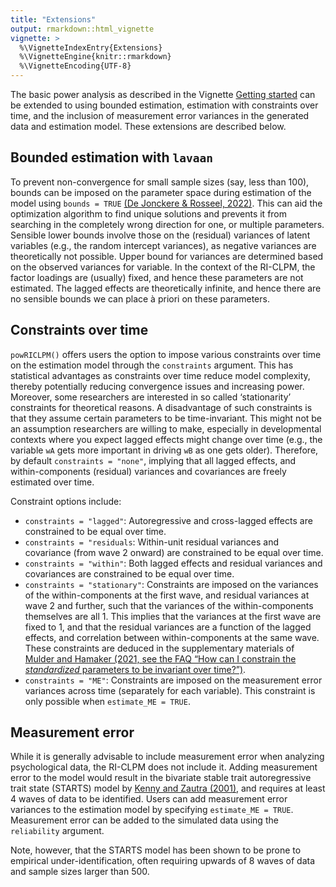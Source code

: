 ```yaml
---
title: "Extensions"
output: rmarkdown::html_vignette
vignette: >
  %\VignetteIndexEntry{Extensions}
  %\VignetteEngine{knitr::rmarkdown}
  %\VignetteEncoding{UTF-8}
---
```


The basic power analysis as described in the Vignette [Getting started](https://jeroendmulder.github.io/powRICLPM/articles/start.html) can be extended to using bounded estimation, estimation with constraints over time, and the inclusion of measurement error variances in the generated data and estimation model. These extensions are described below.

## Bounded estimation with `lavaan`
To prevent non-convergence for small sample sizes (say, less than 100), bounds can be imposed on the parameter space during estimation of the model using `bounds = TRUE` [(De Jonckere & Rosseel, 2022)](https://doi.org/10.1080/10705511.2021.1982716). This can aid the optimization algorithm to find unique solutions and prevents it from searching in the completely wrong direction for one, or multiple parameters. Sensible lower bounds involve those on the (residual) variances of latent variables (e.g., the random intercept variances), as negative variances are theoretically not possible. Upper bound for variances are determined based on the observed variances for variable. In the context of the RI-CLPM, the factor loadings are (usually) fixed, and hence these parameters are not estimated. The lagged effects are theoretically infinite, and hence there are no sensible bounds we can place à priori on these parameters. 

## Constraints over time
`powRICLPM()` offers users the option to impose various constraints over time on the estimation model through the `constraints` argument. This has statistical advantages as constraints over time reduce model complexity, thereby potentially reducing convergence issues and increasing power. Moreover, some researchers are interested in so called 'stationarity' constraints for theoretical reasons. A disadvantage of such constraints is that they assume certain parameters to be time-invariant. This might not be an assumption researchers are willing to make, especially in developmental contexts where you expect lagged effects might change over time (e.g., the variable `wA` gets more important in driving `wB` as one gets older). Therefore, by default `constraints = "none"`, implying that all lagged effects, and within-components (residual) variances and covariances are freely estimated over time. 

Constraint options include:

- `constraints = "lagged"`: Autoregressive and cross-lagged effects are constrained to be equal over time. 
- `constraints = "residuals`: Within-unit residual variances and covariance (from wave 2 onward) are constrained to be equal over time.
- `constraints = "within"`: Both lagged effects and residual variances and covariances are constrained to be equal over time.
- `constraints = "stationary"`: Constraints are imposed on the variances of the within-components at the first wave, and residual variances at wave 2 and further, such that the variances of the within-components themselves are all 1. This implies that the variances at the first wave are fixed to 1, and that the residual variances are a function of the lagged effects, and correlation between within-components at the same wave. These constraints are deduced in the supplementary materials of [Mulder and Hamaker (2021, see the FAQ "How can I constrain the *standardized* parameters to be invariant over time?")](https://jeroendmulder.github.io/RI-CLPM/faq.html#Standardization).
- `constraints = "ME"`: Constraints are imposed on the measurement error variances across time (separately for each variable). This constraint is only possible when `estimate_ME = TRUE`. 

## Measurement error
While it is generally advisable to include measurement error when analyzing psychological data, the RI-CLPM does not include it. Adding measurement error to the model would result in the bivariate stable trait autoregressive trait state (STARTS) model by [Kenny and Zautra (2001)](https://doi.org/10.1037/10409-008), and requires at least 4 waves of data to be identified. Users can add measurement error variances to the estimation model by specifying `estimate_ME = TRUE`. Measurement error can be added to the simulated data using the `reliability` argument.

Note, however, that the STARTS model has been shown to be prone to empirical under-identification, often requiring upwards of 8 waves of data and sample sizes larger than 500. 

